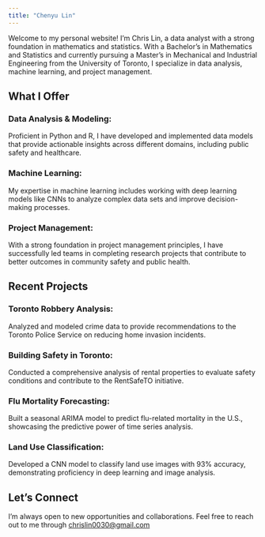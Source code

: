 ```yaml
---
title: "Chenyu Lin"
---
```


Welcome to my personal website! I’m Chris Lin, a data analyst with a strong foundation in mathematics and statistics. With a Bachelor's in Mathematics and Statistics and currently pursuing a Master's in Mechanical and Industrial Engineering from the University of Toronto, I specialize in data analysis, machine learning, and project management.

## What I Offer
### Data Analysis & Modeling: 
Proficient in Python and R, I have developed and implemented data models that provide actionable insights across different domains, including public safety and healthcare.

### Machine Learning: 
My expertise in machine learning includes working with deep learning models like CNNs to analyze complex data sets and improve decision-making processes.

### Project Management: 
With a strong foundation in project management principles, I have successfully led teams in completing research projects that contribute to better outcomes in community safety and public health.

## Recent Projects
### Toronto Robbery Analysis: 
Analyzed and modeled crime data to provide recommendations to the Toronto Police Service on reducing home invasion incidents.

### Building Safety in Toronto: 
Conducted a comprehensive analysis of rental properties to evaluate safety conditions and contribute to the RentSafeTO initiative.

### Flu Mortality Forecasting: 
Built a seasonal ARIMA model to predict flu-related mortality in the U.S., showcasing the predictive power of time series analysis.

### Land Use Classification: 
Developed a CNN model to classify land use images with 93% accuracy, demonstrating proficiency in deep learning and image analysis.

## Let’s Connect
I’m always open to new opportunities and collaborations. Feel free to reach out to me through <chrislin0030@gmail.com> 